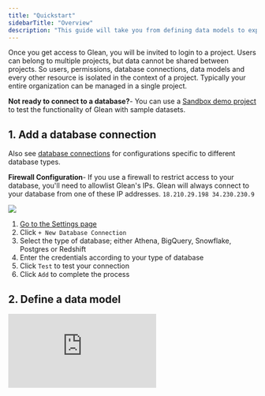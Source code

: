 ```yaml
---
title: "Quickstart"
sidebarTitle: "Overview" 
description: "This guide will take you from defining data models to exploring data and sharing data with your team."
---
```


Once you get access to Glean, you will be invited to login to a project. Users can belong to multiple projects, but data cannot be shared between projects. So users, permissions, database connections, data models and every other resource is isolated in the context of a project. Typically your entire organization can be managed in a single project.

<Info> **Not ready to connect to a database?**- You can use a [Sandbox demo project](/project-management/demo-projects) to test the functionality of Glean with sample datasets. </Info>

## 1. Add a database connection
Also see [database connections](/project-management/database-connections) for configurations specific to different database types.

<Warning> **Firewall Configuration**- If you use a firewall to restrict access to your database, you'll need to allowlist Glean's IPs.
Glean will always connect to your database from one of these IP addresses.  ```18.210.29.198
34.230.230.9``` </Warning> 

![](/imgs/quickstart.png)

1. [Go to the Settings page](https://glean.io/app/p/settings)
2. Click `+ New Database Connection`
3. Select the type of database; either Athena, BigQuery, Snowflake, Postgres or Redshift
4. Enter the credentials according to your type of database
5. Click `Test` to test your connection
6. Click `Add` to complete the process

## 2. Define a data model

<div style={{position: 'relative', paddingBottom: '62.5%', height: 0}}><iframe src="https://www.loom.com/embed/16445a878e2d4e12af36241ce581345d?hide_owner=true&hide_share=true&hide_title=true&hideEmbedTopBar=true" frameBorder={0} webkitallowfullscreen mozallowfullscreen allowFullScreen style={{position: 'absolute', top: 0, left: 0, width: '100%', height: '100%'}} /></div>

Every chart and analysis is based on a Glean data model.

1. [Go to your project homepage](https://glean.io/app/) and click `New Data Model`
Select a database connection, click on a table name, and click `Build Model`

<Info> **Using a SQL Query**- Each Glean data model is based on an underlying data table. If the data in your data isn't quite in the right format, it's possible to specify an underlying query as the basis for your data model. </Info>

3. Define the data model
    a. Edit the name of the data model at the top of the page
    b. Add additional metrics and attributes by clicking Add metric and Add Attribute next to the name of the field
    c. Create a SQL based custom metric by clicking + Add Custom Metric (see Metrics for more details)

4. Click `Save Model` then click `Open in Explore` to start exploring the data

## 3 Start interacting with your data

![](/imgs/quickstart-2.png)

1. [Go to the Data Models page](https://glean.io/app/p/data-models)
2. Click on the name of the data model we just created

<Check> You're ready to begin interacting with your data. Next, [learn how to use the Attributes Tray](/visualizing-data/Attributes-Tray) to filter and breakout your data. </Check>
